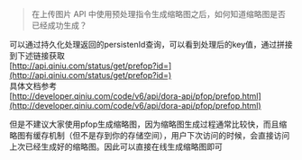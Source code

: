 > 在上传图片 API 中使用预处理指令生成缩略图之后，如何知道缩略图是否已经成功生成？

可以通过持久化处理返回的persistenId查询，可以看到处理后的key值，通过拼接到下述链接获取  
[http://api.qiniu.com/status/get/prefop?id=](http://api.qiniu.com/status/get/prefop?id=)  
具体文档参考  
[http://developer.qiniu.com/code/v6/api/dora-api/pfop/prefop.html](http://developer.qiniu.com/code/v6/api/dora-api/pfop/prefop.html)

但是不建议大家使用pfop生成缩略图，因为缩略图生成过程通常比较快，而且缩略图有缓存机制（但不是存到你的存储空间），用户下次访问的时候，会直接访问上次已经生成好的缩略图。因此可以直接在线生成缩略图即可

